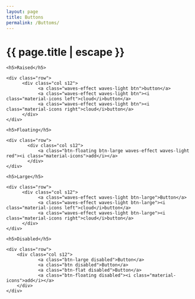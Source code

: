 ```yaml
---
layout: page
title: Buttons
permalink: /Buttoms/
---
```


<h1 class="page-title">{{ page.title | escape }}</h1>

<div class="section">
    <h5>Raised</h5> 

    <div class="row">
          <div class="col s12">
                <a class="waves-effect waves-light btn">button</a>
                <a class="waves-effect waves-light btn"><i class="material-icons left">cloud</i>button</a>
                <a class="waves-effect waves-light btn"><i class="material-icons right">cloud</i>button</a>
          </div>
    </div>
</div>
<div class="divider"></div>
<div class="section">
    <h5>Floating</h5> 

    <div class="row">
            <div class="col s12">
                <a class="btn-floating btn-large waves-effect waves-light red"><i class="material-icons">add</i></a>
            </div>
    </div>
</div>
<div class="divider"></div>
<div class="section">
    <h5>Large</h5> 

    <div class="row">
          <div class="col s12">
                <a class="waves-effect waves-light btn-large">Button</a>
                <a class="waves-effect waves-light btn-large"><i class="material-icons left">cloud</i>button</a>
                <a class="waves-effect waves-light btn-large"><i class="material-icons right">cloud</i>button</a>
          </div>
    </div>
</div>
<div class="divider"></div>
<div class="section">
    <h5>Disabled</h5> 

    <div class="row">
        <div class="col s12">
                <a class="btn-large disabled">Button</a>
                <a class="btn disabled">Button</a>
                <a class="btn-flat disabled">Button</a>
                <a class="btn-floating disabled"><i class="material-icons">add</i></a>      
        </div>
    </div>
</div>
